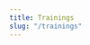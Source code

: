 ```yaml
---
title: Trainings
slug: "/trainings"
---
```


<Title text="Trainings" />

The list of my trainings includes (but is not limited to):
- Unit testing
- Api testing
- E2E testing (Cypress, Selenium)
- JavaScript
- .NET trainings
- Java trainings
- Python trainings
- Setting up CI/CD (Jenkins, Azure Devops, Gitlab, Github Actions)
- Setting up Static Code analysis

I do not conduct all trainings personally, but I work with specialists in these areas.
Can't find a course you were looking for? I am happy to chat and prepare a training tailored to you.